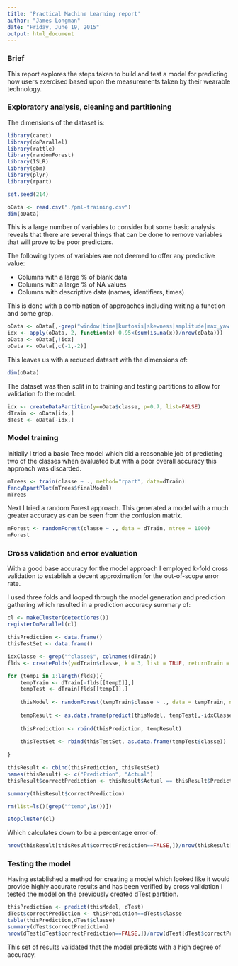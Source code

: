 ```yaml
---
title: 'Practical Machine Learning report'
author: "James Longman"
date: "Friday, June 19, 2015"
output: html_document
---
```


### Brief

This report explores the steps taken to build and test a model for predicting how users exercised based upon the measurements taken by their wearable technology.

### Exploratory analysis, cleaning and partitioning

The dimensions of the dataset is:
``` r

library(caret)
library(doParallel)
library(rattle)
library(randomForest)
library(ISLR)
library(gbm)
library(plyr)
library(rpart)

set.seed(214)

oData <- read.csv("./pml-training.csv")
dim(oData)

```

This is a large number of variables to consider but some basic analysis reveals that there are several things that can be done to remove variables that will prove to be poor predictors.

The following types of variables are not deemed to offer any predictive value:

* Columns with a large % of blank data
* Columns with a large % of NA values
* Columns with descriptive data (names, identifiers, times)

This is done with a combination of approaches including writing a function and some grep.

``` r

oData <- oData[,-grep("window|time|kurtosis|skewness|amplitude|max_yaw|min_yaw",colnames(oData))]
idx <- apply(oData, 2, function(x) 0.95<(sum(is.na(x))/nrow(oData)))
oData <- oData[,!idx]
oData <- oData[,c(-1,-2)]

```

This leaves us with a reduced dataset with the dimensions of: 

``` r

dim(oData)

```

The dataset was then split in to training and testing partitions to allow for validation fo the model.

``` r

idx <- createDataPartition(y=oData$classe, p=0.7, list=FALSE)
dTrain <- oData[idx,]
dTest <- oData[-idx,]

```

### Model training

Initially I tried a basic Tree model which did a reasonable job of predicting two of the classes when evaluated but with a poor overall accuracy this approach was discarded.


``` r

mTrees <- train(classe ~ ., method="rpart", data=dTrain)
fancyRpartPlot(mTrees$finalModel)
mTrees

```

Next I tried a random Forest approach.  This generated a model with a much greater accuracy as can be seen from the confusion matrix.

``` r

mForest <- randomForest(classe ~ ., data = dTrain, ntree = 1000)
mForest

```

### Cross validation and error evaluation

With a good base accuracy for the model approach I employed k-fold cross validation to establish a decent approximation for the out-of-scope error rate.

I used three folds and looped through the model generation and prediction gathering which resulted in a prediction accuracy summary of:

``` r

cl <- makeCluster(detectCores())
registerDoParallel(cl)

```

``` r
thisPrediction <- data.frame()
thisTestSet <- data.frame()

idxClasse <- grep("^classe$", colnames(dTrain))
flds <- createFolds(y=dTrain$classe, k = 3, list = TRUE, returnTrain = FALSE)

for (tempI in 1:length(flds)){
    tempTrain <- dTrain[-flds[[tempI]],]
    tempTest <- dTrain[flds[[tempI]],]
    
    thisModel <- randomForest(tempTrain$classe ~ ., data = tempTrain, ntree = 1000)
    
    tempResult <- as.data.frame(predict(thisModel, tempTest[,-idxClasse]))
    
    thisPrediction <- rbind(thisPrediction, tempResult)
    
    thisTestSet <- rbind(thisTestSet, as.data.frame(tempTest$classe))
    
}

thisResult <- cbind(thisPrediction, thisTestSet)
names(thisResult) <- c("Prediction", "Actual")
thisResult$correctPrediction <- thisResult$Actual == thisResult$Prediction

summary(thisResult$correctPrediction)
```

``` r

rm(list=ls()[grep("^temp",ls())])

stopCluster(cl)

```

Which calculates down to be a percentage error of:

``` r

nrow(thisResult[thisResult$correctPrediction==FALSE,])/nrow(thisResult[thisResult$correctPrediction==TRUE,])

```

### Testing the model

Having established a method for creating a model which looked like it would provide highly accurate results and has been verified by cross validation I tested the model on the previously created dTest partition.

``` r

thisPrediction <- predict(thisModel, dTest)
dTest$correctPrediction <- thisPrediction==dTest$classe
table(thisPrediction,dTest$classe)
summary(dTest$correctPrediction)
nrow(dTest[dTest$correctPrediction==FALSE,])/nrow(dTest[dTest$correctPrediction==TRUE,])


```

This set of results validated that the model predicts with a high degree of accuracy.
